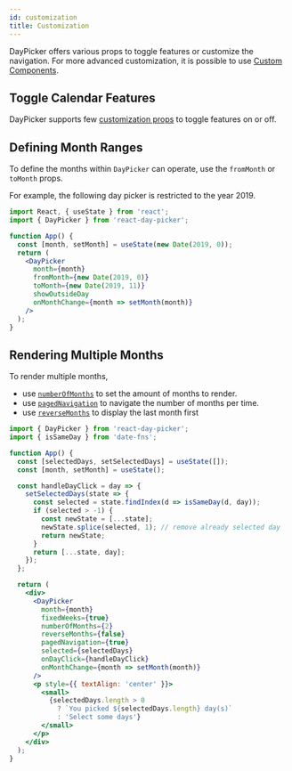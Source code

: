 ```yaml
---
id: customization
title: Customization
---
```



DayPicker offers various props to toggle features or customize the navigation. For more advanced customization, it is possible to use [Custom Components]('./custom-components.mdx').

## Toggle Calendar Features

DayPicker supports few [customization props](./props) to toggle features on or off.

<div style={{ margin: '2em' }}>
  <Frame>
    <CustomizationProps />
  </Frame>
</div>

## Defining Month Ranges

To define the months within `DayPicker` can operate, use the `fromMonth` or `toMonth` props.

For example, the following day picker is restricted to the year 2019.

```jsx
import React, { useState } from 'react';
import { DayPicker } from 'react-day-picker';

function App() {
  const [month, setMonth] = useState(new Date(2019, 0));
  return (
    <DayPicker
      month={month}
      fromMonth={new Date(2019, 0)}
      toMonth={new Date(2019, 11)}
      showOutsideDay
      onMonthChange={month => setMonth(month)}
    />
  );
}
```

## Rendering Multiple Months

To render multiple months,

- use [`numberOfMonths`](./props#numberofmonths) to set the amount of months to render.
- use [`pagedNavigation`](./props#pagednavigation) to navigate the number of months per time.
- use [`reverseMonths`](./props#reversemonths) to display the last month first

```jsx preview
import { DayPicker } from 'react-day-picker';
import { isSameDay } from 'date-fns';

function App() {
  const [selectedDays, setSelectedDays] = useState([]);
  const [month, setMonth] = useState();

  const handleDayClick = day => {
    setSelectedDays(state => {
      const selected = state.findIndex(d => isSameDay(d, day));
      if (selected > -1) {
        const newState = [...state];
        newState.splice(selected, 1); // remove already selected day
        return newState;
      }
      return [...state, day];
    });
  };

  return (
    <div>
      <DayPicker
        month={month}
        fixedWeeks={true}
        numberOfMonths={2}
        reverseMonths={false}
        pagedNavigation={true}
        selected={selectedDays}
        onDayClick={handleDayClick}
        onMonthChange={month => setMonth(month)}
      />
      <p style={{ textAlign: 'center' }}>
        <small>
          {selectedDays.length > 0
            ? `You picked ${selectedDays.length} day(s)`
            : 'Select some days'}
        </small>
      </p>
    </div>
  );
}
```
